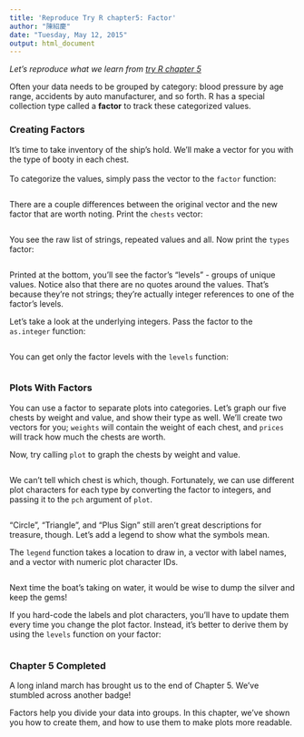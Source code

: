 ```yaml
---
title: 'Reproduce Try R chapter5: Factor'
author: "陳紹慶"
date: "Tuesday, May 12, 2015"
output: html_document
---
```

*Let's reproduce what we learn from [try R chapter 5](http://tryr.codeschool.com/levels/5/challenges/)*


Often your data needs to be grouped by category: blood pressure by age range, accidents by auto manufacturer, and so forth. R has a special collection type called a **factor** to track these categorized values.  


### Creating Factors
It's time to take inventory of the ship's hold. We'll make a vector for you with the type of booty in each chest.  
</br>
To categorize the values, simply pass the vector to the `factor` function:
```r

```

There are a couple differences between the original vector and the new factor that are worth noting. Print the `chests` vector:  

```r

```

You see the raw list of strings, repeated values and all. Now print the `types` factor:

```r

```

Printed at the bottom, you'll see the factor's "levels" - groups of unique values. Notice also that there are no quotes around the values. That's because they're not strings; they're actually integer references to one of the factor's levels.  
  
Let's take a look at the underlying integers. Pass the factor to the `as.integer` function:

```r

```

You can get only the factor levels with the `levels` function:  

```r

```

### Plots With Factors
You can use a factor to separate plots into categories. Let's graph our five chests by weight and value, and show their type as well. We'll create two vectors for you; `weights` will contain the weight of each chest, and `prices` will track how much the chests are worth.  

Now, try calling `plot` to graph the chests by weight and value.
```r

```

We can't tell which chest is which, though. Fortunately, we can use different plot characters for each type by converting the factor to integers, and passing it to the `pch` argument of `plot`.
```r

```

"Circle", "Triangle", and "Plus Sign" still aren't great descriptions for treasure, though. Let's add a legend to show what the symbols mean.  

The `legend` function takes a location to draw in, a vector with label names, and a vector with numeric plot character IDs.  

```r

```

Next time the boat's taking on water, it would be wise to dump the silver and keep the gems!  

If you hard-code the labels and plot characters, you'll have to update them every time you change the plot factor. Instead, it's better to derive them by using the `levels` function on your factor:
```r

```

### Chapter 5 Completed
A long inland march has brought us to the end of Chapter 5. We've stumbled across another badge!  

Factors help you divide your data into groups. In this chapter, we've shown you how to create them, and how to use them to make plots more readable.
